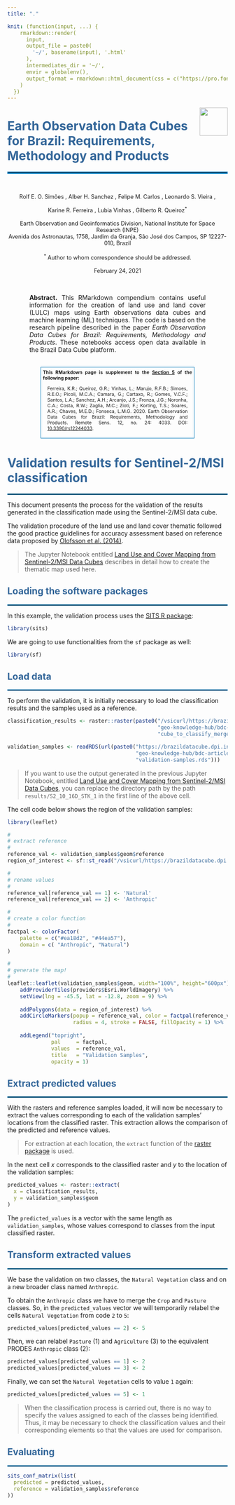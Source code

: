 ```yaml
---
title: "."

knit: (function(input, ...) {
    rmarkdown::render(
      input,
      output_file = paste0(
        '~/', basename(input), '.html'
      ),
      intermediates_dir = '~/',
      envir = globalenv(),
      output_format = rmarkdown::html_document(css = c("https://pro.fontawesome.com/releases/v5.11.0/css/all.css"))
    )
  })
---
```


<img src="https://raw.githubusercontent.com/brazil-data-cube/code-gallery/master/img/logo-bdc.png" align="right" width="64"/>

# <span style="color: #336699">Earth Observation Data Cubes for Brazil: Requirements, Methodology and Products</span>
<hr style="border:2px solid #0077b9;">

<br/>

<div style="text-align: center;font-size: 90%;">

Rolf E. O. Simões <sup><a href="mailto:rolf.simoes@inpe.br"><i class="far fa-lg fa-envelope"></i></a> <a href="https://orcid.org/0000-0003-0953-4132"><i class="fab fa-lg fa-orcid" style="color: #a6ce39"></i></a></sup>, Alber H. Sanchez <sup><a href="mailto:alber.ipia@inpe.br"><i class="far fa-lg fa-envelope"></i></a> <a href="https://orcid.org/0000-0001-7966-2880"><i class="fab fa-lg fa-orcid" style="color: #a6ce39"></i></a></sup>, Felipe M. Carlos <sup><a href="mailto:felipe.carlos@inpe.br"><i class="far fa-lg fa-envelope"></i></a> <a href="https://orcid.org/0000-0002-3334-4315"><i class="fab fa-lg fa-orcid" style="color: #a6ce39"></i></a></sup>, Leonardo S. Vieira <sup><a href="mailto:leonardo.vieira@inpe.br"><i class="far fa-lg fa-envelope"></i></a> <a href="https://orcid.org/0000-0002-3397-6232"><i class="fab fa-lg fa-orcid" style="color: #a6ce39"></i></a></sup>,<br/>

Karine R. Ferreira <sup><a href="mailto:karine.ferreira@inpe.br"><i class="far fa-lg fa-envelope"></i></a> <a href="https://orcid.org/0000-0003-2656-5504"><i class="fab fa-lg fa-orcid" style="color: #a6ce39"></i></a></sup>, Lubia Vinhas <sup><a href="mailto:lubia.vinhas@inpe.br"><i class="far fa-lg fa-envelope"></i></a> <a href="https://orcid.org/0000-0003-1104-3607"><i class="fab fa-lg fa-orcid" style="color: #a6ce39"></i></a></sup>, Gilberto R. Queiroz<sup>* <a href="mailto:gilberto.queiroz@inpe.br"><i class="far fa-lg fa-envelope"></i></a> <a href="https://orcid.org/0000-0001-7534-0219"><i class="fab fa-lg fa-orcid" style="color: #a6ce39"></i></a></sup>
    <br/><br/>
    Earth Observation and Geoinformatics Division, National Institute for Space Research (INPE)
    <br/>
    Avenida dos Astronautas, 1758, Jardim da Granja, São José dos Campos, SP 12227-010, Brazil
    <br/><br/>
    <sup>*</sup> Author to whom correspondence should be addressed.
    <br/><br/>
    February 24, 2021
</div>

<br/>

<div style="text-align: justify;  margin-left: 10%; margin-right: 10%;">
<b>Abstract.</b> This RMarkdown compendium contains useful information for the creation of land use and land cover (LULC) maps using Earth observations data cubes and machine learning (ML) techniques. The code is based on the research pipeline described in the paper <em>Earth Observation Data Cubes for Brazil: Requirements, Methodology and Products</em>. These notebooks access open data available in the Brazil Data Cube platform.
</div>

<br/>
<div style="text-align: justify;  margin-left: 15%; margin-right: 15%;font-size: 75%; border-style: solid; border-color: #0077b9; border-width: 1px; padding: 5px;">
<b>This RMarkdown page is supplement to the <a href="https://www.mdpi.com/2072-4292/12/24/4033/htm#sec5-remotesensing-12-04033" target="_blank">Section 5</a> of the following paper:</b>
<div style="margin-left: 10px; margin-right: 10px">
Ferreira, K.R.; Queiroz, G.R.; Vinhas, L.; Marujo, R.F.B.; Simoes, R.E.O.; Picoli, M.C.A.; Camara, G.; Cartaxo, R.; Gomes, V.C.F.; Santos, L.A.; Sanchez, A.H.; Arcanjo, J.S.; Fronza, J.G.; Noronha, C.A.; Costa, R.W.; Zaglia, M.C.; Zioti, F.; Korting, T.S.; Soares, A.R.; Chaves, M.E.D.; Fonseca, L.M.G. 2020. Earth Observation Data Cubes for Brazil: Requirements, Methodology and Products. Remote Sens. 12, no. 24: 4033. DOI: <a href="https://doi.org/10.3390/rs12244033" target="_blank">10.3390/rs12244033</a>.
</div>
</div>

# <span style="color: #336699">Validation results for Sentinel-2/MSI classification</span>
<hr style="border:1px solid #0077b9;">

This document presents the process for the validation of the results generated in the classification made using the Sentinel-2/MSI data cube. 

The validation procedure of the land use and land cover thematic followed the good practice guidelines for accuracy assessment based on reference data proposed by [Olofsson et al. (2014)](https://doi.org/10.1016/j.rse.2014.02.015).

> The Jupyter Notebook entitled [Land Use and Cover Mapping from Sentinel-2/MSI Data Cubes](./06_S2_10_16D_STK-1.ipynb) describes in detail how to create the thematic map used here.

## <span style="color: #336699">Loading the software packages</span>
<hr style="border:0.5px solid #0077b9;">

In this example, the validation process uses the [SITS R package](https://github.com/e-sensing/sits):

```r
library(sits)
```

We are going to use functionalities from the `sf` package as well:

```r
library(sf)
```

## <span style="color: #336699">Load data</span>
<hr style="border:0.5px solid #0077b9;">

To perform the validation, it is initially necessary to load the classification results and the samples used as a reference.

```r
classification_results <- raster::raster(paste0("/vsicurl/https://brazildatacube.dpi.inpe.br/",
                                                "geo-knowledge-hub/bdc-article/results/S2_10_16D_STK_1/",
                                                "cube_to_classify_merged_probs_class_2018_8_2019_7_v1.tif"))

validation_samples <- readRDS(url(paste0("https://brazildatacube.dpi.inpe.br/",
                                         "geo-knowledge-hub/bdc-article/validation-samples/",
                                         "validation-samples.rds")))
```

> If you want to use the output generated in the previous Jupyter Notebook, entitled [Land Use and Cover Mapping from Sentinel-2/MSI Data Cubes](./06_S2_10_16D_STK-1.ipynb), you can replace the directory path by the path `results/S2_10_16D_STK_1` in the first line of the above cell.

The cell code below shows the region of the validation samples:

```r
library(leaflet)

#
# extract reference
#
reference_val <- validation_samples$geom$reference
region_of_interest <- sf::st_read("/vsicurl/https://brazildatacube.dpi.inpe.br/geo-knowledge-hub/bdc-article/roi/shp/roi.shp", quiet = TRUE)

#
# rename values
#
reference_val[reference_val == 1] <- 'Natural'
reference_val[reference_val == 2] <- 'Anthropic'

#
# create a color function
#
factpal <- colorFactor(
    palette = c("#ea18d2", "#44ea57"),
    domain = c( "Anthropic", "Natural")
)

#
# generate the map!
#
leaflet::leaflet(validation_samples$geom, width="100%", height="600px") %>%
    addProviderTiles(providers$Esri.WorldImagery) %>%
    setView(lng = -45.5, lat = -12.8, zoom = 9) %>%
    
    addPolygons(data = region_of_interest) %>%
    addCircleMarkers(popup = reference_val, color = factpal(reference_val),
                     radius = 4, stroke = FALSE, fillOpacity = 1) %>%
    
    addLegend("topright", 
              pal     = factpal, 
              values  = reference_val,
              title   = "Validation Samples", 
              opacity = 1)
```

## <span style="color: #336699">Extract predicted values</span>
<hr style="border:0.5px solid #0077b9;">

With the rasters and reference samples loaded, it will now be necessary to extract the values corresponding to each of the validation samples' locations from the classified raster. This extraction allows the comparison of the predicted and reference values.

> For extraction at each location, the `extract` function of the [raster package](https://cran.r-project.org/web/packages/raster/raster.pdf) is used.

In the next cell $x$ corresponds to the classified raster and $y$ to the location of the validation samples:

```r
predicted_values <- raster::extract(
  x = classification_results, 
  y = validation_samples$geom
)
```

The `predicted_values` is a vector with the same length as `validation_samples`, whose values correspond to classes from the input classified raster.

## <span style="color: #336699">Transform extracted values</span>
<hr style="border:0.5px solid #0077b9;">


We base the validation on two classes, the `Natural Vegetation` class and on a new broader class named `Anthropic`. 

To obtain the `Anthropic` class we have to merge the `Crop` and `Pasture` classes. So, in the `predicted_values` vector we will temporarily relabel the cells `Natural Vegetation` from code `2` to `5`:

```r
predicted_values[predicted_values == 2] <- 5
```

Then, we can relabel `Pasture` (1) and `Agriculture` (3) to the equivalent PRODES `Anthropic` class (2):

```r
predicted_values[predicted_values == 1] <- 2
predicted_values[predicted_values == 3] <- 2
```

Finally, we can set the `Natural Vegetation` cells to value `1` again:

```r
predicted_values[predicted_values == 5] <- 1
```

> When the classification process is carried out, there is no way to specify the values assigned to each of the classes being identified. Thus, it may be necessary to check the classification values and their corresponding elements so that the values are used for comparison. 

## <span style="color: #336699">Evaluating</span>
<hr style="border:0.5px solid #0077b9;">

```r
sits_conf_matrix(list(
  predicted = predicted_values,
  reference = validation_samples$reference
))
```

